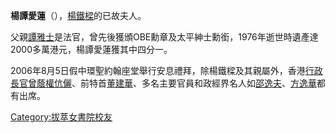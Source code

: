 '''楊譚愛蓮'''（{{bd|1932年||2006年|6月24日|Y楊}}），[[楊鐵樑|楊鐵樑]]的已故夫人。

父親[[譚雅士|譚雅士]]是法官，曾先後獲頒OBE勳章及太平紳士勳銜，1976年逝世時遺產達2000多萬港元，楊譚愛蓮獲其中四分一。

2006年8月5日假中環聖約翰座堂舉行安息禮拜，除楊鐵樑及其親屬外，香港[[行政長官|行政長官]][[曾蔭權|曾蔭權]][[曾鮑笑薇|伉儷]]、前特首[[董建華|董建華]]、多名主要官員和政經界名人如[[邵逸夫|邵逸夫]]、[[方逸華|方逸華]]都有出席。

{{HK-bio-stub}}
[[Category:拔萃女書院校友|Category:拔萃女書院校友]]